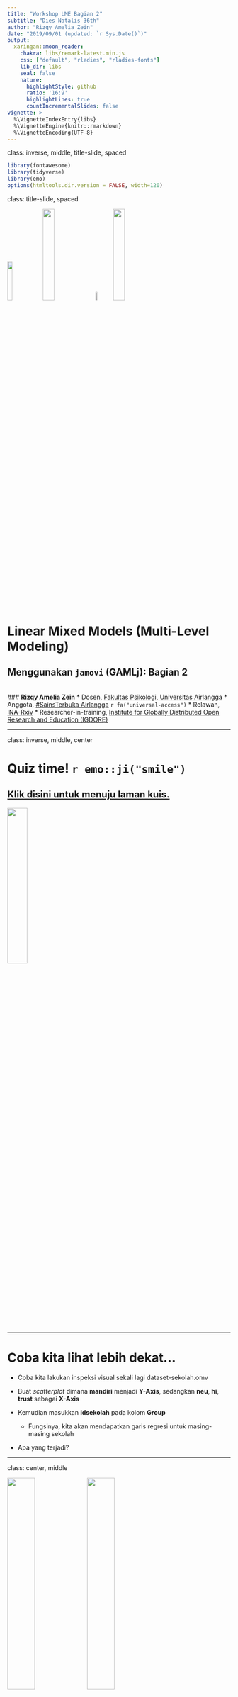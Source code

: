 ```yaml
---
title: "Workshop LME Bagian 2"
subtitle: "Dies Natalis 36th"
author: "Rizqy Amelia Zein"
date: "2019/09/01 (updated: `r Sys.Date()`)"
output:
  xaringan::moon_reader:
    chakra: libs/remark-latest.min.js
    css: ["default", "rladies", "rladies-fonts"]
    lib_dir: libs
    seal: false
    nature:
      highlightStyle: github
      ratio: '16:9'
      highlightLines: true
      countIncrementalSlides: false
vignette: >
  %\VignetteIndexEntry{libs}
  %\VignetteEngine{knitr::rmarkdown}
  %\VignetteEncoding{UTF-8}
---
```

class: inverse, middle, title-slide, spaced

```r
library(fontawesome)
library(tidyverse)
library(emo)
options(htmltools.dir.version = FALSE, width=120)
```

class: title-slide, spaced

<img src="libs/unair.png" style="width:15%;" class="fancyimage"/> <img src="libs/STUA.png" style="width:23%;" class="fancyimage"/> <img src="libs/ina-logo.jpg" style="width:7%;" class="fancyimage"/> <img src="libs/igdore.png" style="width:23%;" class="fancyimage"/>

# Linear Mixed Models (Multi-Level Modeling)
## Menggunakan `jamovi` (GAMLj): Bagian 2
<br>
### <b>Rizqy Amelia Zein</b>
* Dosen, [Fakultas Psikologi, Universitas Airlangga](https://psikologi.unair.ac.id)
* Anggota, [#SainsTerbuka Airlangga](https://sainsterbukaua.github.io/) `r fa("universal-access")`
* Relawan, [INA-Rxiv](https://inarxiv.id) 
* Researcher-in-training, [Institute for Globally Distributed Open Research and Education (IGDORE)](https://igdore.org/)

---

class: inverse, middle, center

# Quiz time! `r emo::ji("smile")`
## [Klik disini untuk menuju laman kuis.](https://menti.com)

<img src="https://media.giphy.com/media/3o6UBipuQxa6QwnvC8/giphy.gif" style="width:30%;" class="fancyimage"/>

---

# Coba kita lihat lebih dekat...

* Coba kita lakukan inspeksi visual sekali lagi dataset-sekolah.omv

* Buat *scatterplot* dimana **mandiri** menjadi **Y-Axis**, sedangkan **neu**, **hi**, **trust** sebagai **X-Axis**

* Kemudian masukkan **idsekolah** pada kolom **Group**
  - Fungsinya, kita akan mendapatkan garis regresi untuk masing-masing sekolah

* Apa yang terjadi?

---

class: center, middle

<img src="libs/scat-neu.jpg" style="width:35%;" class="fancyimage"/> <img src="libs/scat-hi.jpg" style="width:35%;" class="fancyimage"/> <br>
<img src="libs/scat-trust.jpg" style="width:35%;" class="fancyimage"/>
</br>


---

# Ternyata *covariance*nya bervariasi di tiap kelompok! `r emo::ji("scream")`

.pull-left[
* *Intercept* *neuroticism* dan *trust* ternyata bervariasi di setiap sekolah

* Yang menarik, tidak hanya *intercept*, *slope* pendapatan personal juga bervariasi di setiap sekolah
  - Berdasarkan analisis yang kita lakukan pagi tadi, disimpulkan bahwa **pendapatan keluarga dan kemandirian anak korelasinya negatif** 
  - Tapi bisakah **kesimpulan yang sama** kita tarik untuk Sekolah B dan D?

* Hati-hati *ecological fallacy*!
  - Terjadi ketika kita salah menyimpulkan suatu gejala yang skalanya individual, padahal yang dianalisis oleh peneliti sesusungguhnya fenomena yang berlaku pada skala yang lebih besar (kelompok atau sub-kelompok)
]

.pull-right[

<img src="https://pbs.twimg.com/media/DcUJpGUW0AAHG8Y.jpg" style="width:100%;" class="fancyimage"/>

]

---

class: middle, center, inverse

# Struktur sampel bersarang/berjenjang

<img src="libs/hierarchical-data.jpg" style="width:60%;" class="fancyimage"/>

---

# Apa yang harus dilakukan?

--

* Pura-pura *ga tahu*, kita abaikan saja dan langsung menggunakan regresi OLS, dengan atau tanpa informasi mengenai pengelompokan data sebagai variabel kontrol.

--

  - Masalahnya, data/observasi kita sangat bergantung pada pengelompokan unit analisis
  - **Nah, lalu melanggar asumsi OLS dong?** (data/observasi dan residual harus independen)
  - Efeknya, *standard error* yang diestimasi oleh model terlalu kecil (karena mengabaikan varians dependen variabel yang ditentukan oleh kelompok)
  - Varians variabel dependen yang tidak bisa dijelaskan (residual) akan makin besar
  - Kesimpulan/inferensi yang ditarik menjadi tidak tepat, sehingga risiko terjadinya *type I error* meningkat.

--

* Gimana kalau pengelompokan (*group status*) dimasukkan aja dalam regresi OLS sebagai variabel moderator
  - Dengan begitu, estimasi *standard error* disesuaikan dengan menggunakan *marginal model*

--

  - Estimasi *standard error* akan lebih presisi, **tetapi** kita tetap tidak bisa mengestimasi *between-group variance*
  
--

* Kalo di agregat? Jadi unit analisis yang tadinya individual, menjadi kelompok.

--

  - Ukuran sampel menjadi lebih sedikit, sehingga *statistical power* menjadi lebih rendah`r emo::ji("exclamation_mark")`


---

class: center, middle

# *Fixed* dan *random effects*

.pull-left[

## Model *fixed effects*

<img src="libs/fixed-effects.jpg" style="width:90%;" class="fancyimage"/>

]

.pull-right[

## Model *random effects*

<img src="libs/random-effects.jpg" style="width:100%;" class="fancyimage"/>

]

---

class: inverse, middle, center

# *Full model*

<img src="libs/full-model.jpg" style="width:150%;" class="fancyimage"/>

---

# Kovarians (korelasi) antara *random intercept* dan *random slopes* (σ<sub>*U0*</sub><sub>*U1*</sub>)

.pull-left[

* **Nilainya positif**, maka semakin tinggi *intercept* akan diasosiasikan dengan kemiringan garis yang lebih curam/*slopes* yang lebih besar

* Misalnya, di sekolah yang **rata-rata pendapatan** keluarga inti perbulan siswanya **tinggi**, maka **korelasi** antara pendapatan per bulan dengan tingkat kemandirian siswa **akan menguat**.

* **Nilainya negatif**, maka semakin tinggi *intercept* akan diasosiasikan dengan kemiringan garis yang lebih landai/*slopes* yang lebih kecil

* Misalnya, di sekolah yang **rata-rata pendapatan** keluarga inti perbulan siswanya **tinggi**, maka **korelasi** antara pendapatan per bulan dengan tingkat kemandirian siswa **akan melemah**.
]
  
.pull-right[

<img src="https://media.giphy.com/media/3o7btPCcdNniyf0ArS/giphy.gif" style="width:150%;" class="fancyimage"/>

]


---

# Parameter yang diestimasi dalam *linear mixed effects*

* *Fixed intercept* (*c*<sub>*00*</sub>)

* *Fixed slopes* (*c*<sub>*10*</sub>)

* Varians *random intercept* (σ<sup>2</sup><sub>*U0*</sub>)

* Varians *random slopes*  (σ<sup>2</sup><sub>*U1*</sub>)

* Kovarians (korelasi) antara *random intercept* dan *random slopes* (σ<sub>*U0*</sub><sub>*U1*</sub>)

* Varians residual level-1 (σ<sup>2</sup><sub>*e*</sub>)

---

class: center, inverse, middle

# Yuk kita coba! `r emo::ji("fist")`
## Pastikan *module* GAMLj sudah terpasang di jamovi

![](https://media.giphy.com/media/cjudIH6tZrvcPD2P4j/giphy.gif)



---

# Latihan (3): Kembali ke sekolah `r emo::ji("school")`

Setelah menginspeksi data secara visual, kita tahu bahwa korelasi antara **pendapatan keluarga** dengan **tingkat kemandirian anak** adalah yang paling bervariasi (daripada prediktor yang lainnya). Oleh karena itu, kita akan membuat *linear mixed model* dengan **pendapatan keluarga** sebagai prediktor, dan **tingkat kemandirian anak** sebagai variabel dependen.

## Bikin "model kosong"

* Yaitu model yang isinya hanya *intercept* saja, tidak ada prediktornya (*slopes*)

* Pada *menu bar*, klik **Linear Models**, pilih **mixed models**
  - Masukkan **mandiri** dalam kolom **dependent variable**
  - Masukkan **idsekolah** dalam kolom **cluster variables**
  - Pada menu **random effects** masukkan **intercept|idsekolah** dalam kolom **random coefficients**
  
* Catat nilai AIC yang tersedia dalam tabel **model info**

* Yuk ingat-ingat lagi, AIC fungsinya untuk apa ya? `r emo::ji("confused")`

---

# Latihan (3)

## Bikin model dengan prediktor (*linear mixed model*)

* Masukkan **hi** dalam kolom **covariates**

* Pada menu **random effects**, masukkan juga **hi|idsekolah**, karena kita akan mengestimasi **random slopes**nya juga
  - Centang opsi **LRT for Random Test**

* Pada menu **covariates scaling**, ubah **centered** menjadi **cluster-based centered**
  - Berkaitan dengan **partitioning** (akan dijelaskan di bagian selanjutnya)

---

# *Fixed coefficients*

.pull-left[

* Tes kecocokan model (*Omnibus Test*) tidak signifikan (*F*(1,3.98)=0.309, p=.608) 
  - Berbeda sekali dengan hasil OLS
  - **Kemungkinan besar** korelasi antara pendapatan keluarga per bulan dengan kemandirian **tidak linier**

* Kita tidak punya cukup bukti untuk menolak hipotesis nol, bahwa pendapatan keluarga per bulan dengan kemandirian tidak berkaitan (*B*=-0.207 95% CI [-0.937, 0.523], *SE*=0.372, *t*=-0.556, *p*=.608).
  - Sekali lagi, berbeda sekali dengan hasil OLS

]

.pull-right[

<img src="libs/fixed-1.jpg" style="width:150%;" class="fancyimage"/>

]

---

# *Random coefficients*

.pull-left[

* Varians kemandirian paling banyak dijelaskan oleh rata-rata tingkat kemandirian anak di masing-masing sekolah (varians *random intercept* (σ<sup>2</sup><sub>*U0*</sub>)) daripada oleh varians *random slopes*  (σ<sup>2</sup><sub>*U1*</sub>).

]

.pull-right[

<img src="libs/random-1.jpg" style="width:90%;" class="fancyimage"/> <br>
<img src="libs/lrt-2.jpg" style="width:100%;" class="fancyimage"/> </br>

]

---

# *Random coefficients*

.pull-left[

* Menguji efek sekolah (kelompok)
  - *Intra-class correlation*, yaitu merupakan proporsi total varians variabel dependen yang dapat dijelaskan oleh variasi antar kelompok
  
  - *Likelihood ratio test* (LRT), yaitu teknik untuk menguji ada/tidaknya perbedaan varians antar-kelompok
  
  - Keduanya juga bisa berfungsi sebagai indikator perlu/tidaknya `lme` dilakukan
  
]

.pull-right[

<img src="libs/random-1.jpg" style="width:90%;" class="fancyimage"/> <br>
<img src="libs/lrt-2.jpg" style="width:100%;" class="fancyimage"/> </br>

]

---

# *Random coefficients*

.pull-left[

* Menguji efek sekolah (kelompok) / (*testing group effects*)

  - ICC=0.931, artinya 93.1% varians tingkat kemandirian anak dijelaskan oleh perbedaan kelompok. ICC diatas 0.1 biasanya menunjukkan `lme` adalah opsi yang lebih baik daripada OLS.
  
  - LRT juga menunjukkan bahwa kita dapat menolak hipotesis bahwa tidak adanya perbedaan varians tingkat kemandirian antar-kelompok (LRT(2)=74.0, *p*<.001).
]

.pull-right[

<img src="libs/random-1.jpg" style="width:90%;" class="fancyimage"/> <br>
<img src="libs/lrt-2.jpg" style="width:100%;" class="fancyimage"/> </br>

]

---


# *Model Comparison*

.pull-left[

* AIC
  - Apabila kita membandingkan "model kosong" dengan model yang ada prediktor, maka model yang terakhir lebih mampu menjelaskan varians kemandirian anak.

* R<sup>2</sup> ([Nakagawa & Schielzeth, 2012](https://besjournals.onlinelibrary.wiley.com/doi/full/10.1111/j.2041-210x.2012.00261.x))
  
  - *Marginal*, merupakan proporsi varians variabel dependen yang dapat dijelaskan oleh **hanya fixed models** saja
  
  - *Conditional*, merupakan proporsi varians variabel dependen yang dapat dijelaskan oleh **fixed** dan **random models** sekaligus
  
  - Varians tingkat kemandirian anak yang dapat dijelaskan oleh *fixed model* saja hanya 0.12%, sedangkan yang dapat dijelaskan oleh keseluruhan model adalah 93.18%.

]

.pull-right[

<img src="libs/model-info-1.jpg" style="width:65%;" class="fancyimage"/> <br>
<img src="libs/model-info-2.jpg" style="width:65%;" class="fancyimage"/> <br>
<img src="libs/lrt-1.jpg" style="width:65%;" class="fancyimage"/> <br>
<img src="libs/lrt-2.jpg" style="width:65%;" class="fancyimage"/> </br></br></br></br>

]

---

# *Contextual effects* & *partitioning*

* *Within-group effect*
  - Seberapa besar selisih Y dari 2 orang yang berada di **kelompok yang sama**, ketika **selisih Xnya** sebesar 1 poin?
  - Seberapa besar perbedaan tingkat kemandirian dua orang anak yang berada dalam **sekolah yang sama**, ketika selisih **tingkat pendapatan keluarga** mereka berbeda sebesar 1 poin?

* *Between-group effect*
  - Seberapa besar selisih Y dari 2 orang yang berbeda (dari 2 kelompok yang berbeda), namun berada dalam **posisi relatif yang sama** (dibandingkan dengan rerata kelompok), ketika **selisih X** mereka sebesar 1 poin?
  - Seberapa besar perbedaan tingkat kemandirian 2 orang anak yang berasal dari **sekolah yang berbeda**, namun pada **posisi yang sama** apabila **dibandingkan dengan rata-rata** kemandirian anak-anak di **sekolah mereka masing-masing** (misal sama-sama yang paling/paling tidak manja), apabila **selisih pendapatan keluarga** mereka = 1 poin?

* *Contextual effect*
  - Seberapa besar selisih Y dua orang dari kelompok yang berbeda, namun dengan **X yang sama**, ketika **rerata X kelompoknya** berbeda sebesar 1 poin.
  - Seberapa besar selisih tingkat kemandirian 2 orang anak dari **sekolah yang berbeda**, namun memiliki **tingkat pendapatan keluarga yang sama** persis, ketika **rata-rata tingkat pendapatan keluarga anak-anak di sekolahnya** berbeda sebesar 1 poin?

---

# *Contextual effects* & *partitioning*

* Untuk menghitung *contextual effect*, kita harus melakukan *partitioning* terlebih dahulu

* Umumnya yang dipartisi/*centering* adalah **variabel X, bukan Y**

* *Group-mean centering*
  - Nilai X individu dikurangi rata-rata X kelompoknya
  - Pendapatan keluarga anak A dikurangi rata-rata pendapatan keluarga anak-anak di sekolahnya

* *Grand-mean centering*
  - Nilai X individu dikurangi rata-rata X pada seluruh sampel
  - Pendapatan keluarga anak A dikurangi rata-rata pendapatan keluarga seluruh anak yang menjadi sampel

* *Contextual effect* = *Between-group effect* - *Within-group effect*
  - *Contextual effect* yang positif artinya **kelompok** dengan **rata-rata X yang lebih tinggi**, cenderung memiliki *intercept* (rata-rata Y) yang **lebih tinggi**, atau begitu pula sebaliknya.
  - *Contextual effect* yang negatif artinya **kelompok** dengan **rata-rata X yang lebih tinggi**, cenderung memiliki *intercept* (rata-rata Y) yang **lebih rendah**, atau begitu pula sebaliknya.

---

# Latihan (4): *contextual effects*

.pull-left[

* Lakukan `lme` dengan memasukkan **hi_group_centered** dan **hi_grand_mean_centered** dalam satu model yang sama

* Masukkan kedua variabel tersebut dalam **fixed coefficients** dan **random coefficients**

* Lihat *fixed slopes*-nya untuk kedua prediktor

]


.pull-right[

<img src="https://media.giphy.com/media/l1KVaj5UcbHwrBMqI/giphy.gif" style="width:100%;" class="fancyimage"/>

]

---

# *Contextual effects*

.pull-left[

* Kita tidak punya bukti yang meyakinkan bahwa kita dapat menolak hipotesis bahwa *within* (*B*=0.257 95% CI [-0.115, 0.629], *SE*=0.190, *t*=1.354, *p*=.213), maupun *between-group effect* (*B*=-0.454 95% CI [-1.207, 0.299], *SE*=0.384, *t*=-1.182, *p*=.315) tidak dapat menjelaskan varians tingkat kemandirian anak.

* *Contextual effects* = -0.711

]

.pull-right[

<img src="libs/context.jpg" style="width:200%;" class="fancyimage"/>

]

---

class: inverse

# Bagaimana melaporkannya? (1)

"...untuk menguji hipotesis bahwa ada perbedaan rerata tingkat kemandirian anak, dan korelasi antara pendapatan keluarga dengan tingkat kemandirian anak di masing-masing sekolah, peneliti melakukan analisis *linear mixed effect*. 

Tingkat kemandirian anak dijelaskan sebagai fungsi dari tingkat pendapatan keluarga, dengan mengontrol asal sekolah (PAUD) anak. Sebelum melakukan analisis, tingkat pendapatan keluarga dipartisi dengan cara menguranginya dengan rata-rata tingkat pendapatan keluarga di masing-masing sekolah (*group-mean/cluster-based centering*).

Pengujian model menghasilkan kesimpulan bahwa model tidak cocok menggambarkan data (*F*(1,3.98)=0.309, p=.608), sehingga kami gagal menolak hipotesis bahwa tingkat pendapatan keluarga dan kemandirian anak, tidak berkorelasi. Namun, ada kemungkinan korelasi antara tingkat pendapatan keluarga dan kemandirian anak tidak linier. 

Model *fixed effects* menunjukkan bahwa peneliti tidak punya cukup bukti untuk menolak hipotesis nol, bahwa pendapatan keluarga per bulan dengan kemandirian tidak berkaitan (*B*=-0.207 95% CI [-0.937, 0.523], *SE*=0.372, *t*=-0.556, *p*=.608).


---

class: inverse

# Bagaimana melaporkannya? (2)

"...model *random effects* menunjukkan bahwa peneliti dapat menolak hipotesis bahwa tidak ada perbedaan varians tingkat kemandirian antar-kelompok (LRT(2)=74.0, *p*<.001). Varians kemandirian anak paling banyak dijelaskan oleh rata-rata tingkat kemandirian anak di masing-masing sekolah (varians *random intercept* (σ<sup>2</sup><sub>*U0*</sub>)) daripada oleh varians *random slopes*  (σ<sup>2</sup><sub>*U1*</sub>). Selain itu, 93.1% varians tingkat kemandirian anak dijelaskan oleh perbedaan kelompok (ICC=0.931).

Peneliti tidak memiliki cukup bukti yang meyakinkan untuk menolak hipotesis yang menyatakan bahwa *within* (*B*=0.257 95% CI [-0.115, 0.629], *SE*=0.190, *t*=1.354, *p*=.213), maupun *between-group effect* (*B*=-0.454 95% CI [-1.207, 0.299], *SE*=0.384, *t*=-1.182, *p*=.315) tidak dapat menjelaskan varians tingkat kemandirian anak. 

*Contextual effects* ditemukan sebesar -0.711, artinya, anak yang bersekolah di dua tempat yang berbeda, dengan selisih rata-rata tingkat kemandirian anak-anak di dua sekolah tersebut sebesar 1 poin, maka tingkat kemandirian mereka berbeda sebesar -0.711 poin, apabila diasumsikan keluarga mereka memiliki pendapatan yang sama besarnya. Tanda negatif dari *contextual effect* mengindikasikan bahwa sekolah yang rata-rata pendapatan keluarga siswanya lebih tinggi, cenderung memiliki rata-rata tingkat kemandirian yang rendah..."

---

# Latihan mandiri (2)

* Lakukan analisis `lme` untuk mengetahui:

  - Apakah varians **tingkat kemandirian anak** dapat dijelaskan oleh sekolah tempat anak tersebut belajar?
  
  - Apakah varians korelasi antara kecenderungan **neuroticism** ibu dengan **kemandirian anak** juga dapat dijelaskan oleh sekolah tempat anak tersebut belajar?
  
  - Seberapa besar perbedaan **tingkat kemandirian** dua orang anak yang berada di **sekolah yang berbeda**, yang **ibunya sama-sama pencemas**, apabila **rata-rata kecemasan** wali murid di **dua sekolah tersebut** berbeda sebesar 1 poin?


## [Klik disini untuk mengakses lembar kerja](https://forms.gle/87BrLEdC321khd8g6)

---

# Yang belum dibahas...

.pull-left[

* Kalau korelasi antara X dan Y tidak linier, pakai apa dong?
  - Jelas tidak bisa menggunakan `lme`. Alternatifnya, bisa menggunakan [*generalised additive model* (GAM)](https://en.wikipedia.org/wiki/Generalized_additive_model).

* Kalau prediktornya level-2, bagaimana?

* Bisa ga `lme` digunakan untuk mengestimasi perubahan Y pada *time-series*?

* Gimana cara merencanakan jumlah sampelnya?

* Gimana kalo sampelnya bersarang/berjenjang level-3, bahkan lebih?

* Gimana kalo terjadi interaksi antara variabel prediktor level-1 dengan level-2 (*cross-level interactions*)?

]

.pull-right[

<img src="https://media.giphy.com/media/wMvESGxZ0Cqd2/giphy.gif" style="width:150%;" class="fancyimage"/>

]

---

class: inverse, center, middle

# The problem with linear relationship

<img src="https://i.pinimg.com/originals/19/8a/7b/198a7be0157b1dc1224a0a50821b1ec0.gif" style="width:40%;" class="fancyimage"/>

---

class: center, middle

# Terima kasih banyak! `r emo::ji("wink")`

![](https://media.giphy.com/media/hrBSJ2So6iTo4/giphy.gif)

Paparan disusun dengan menggunakan `r fa("r-project")` *package* [**xaringan**](https://github.com/yihui/xaringan) dengan *template* dan *fonts* dari `R-Ladies`.

*Chakra* dibuat dengan [remark.js](https://remarkjs.com), [**knitr**](http://yihui.name/knitr), dan [R Markdown](https://rmarkdown.rstudio.com).